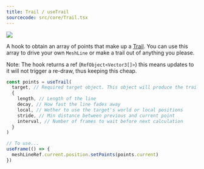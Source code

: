 ```yaml
---
title: Trail / useTrail
sourcecode: src/core/Trail.tsx
---
```


[![](https://img.shields.io/badge/-storybook-%23ff69b4)](https://drei.vercel.app/?path=/story/misc-trail)

A hook to obtain an array of points that make up a [Trail](#trail). You can use this array to drive your own `MeshLine` or make a trail out of anything you please.

Note: The hook returns a ref (`RefObject<Vector3[]>`) this means updates to it will not trigger a re-draw, thus keeping this cheap.

```js
const points = useTrail(
  target, // Required target object. This object will produce the trail.
  {
    length, // Length of the line
    decay, // How fast the line fades away
    local, // Wether to use the target's world or local positions
    stride, // Min distance between previous and current point
    interval, // Number of frames to wait before next calculation
  }
)

// To use...
useFrame(() => {
  meshLineRef.current.position.setPoints(points.current)
})
```
